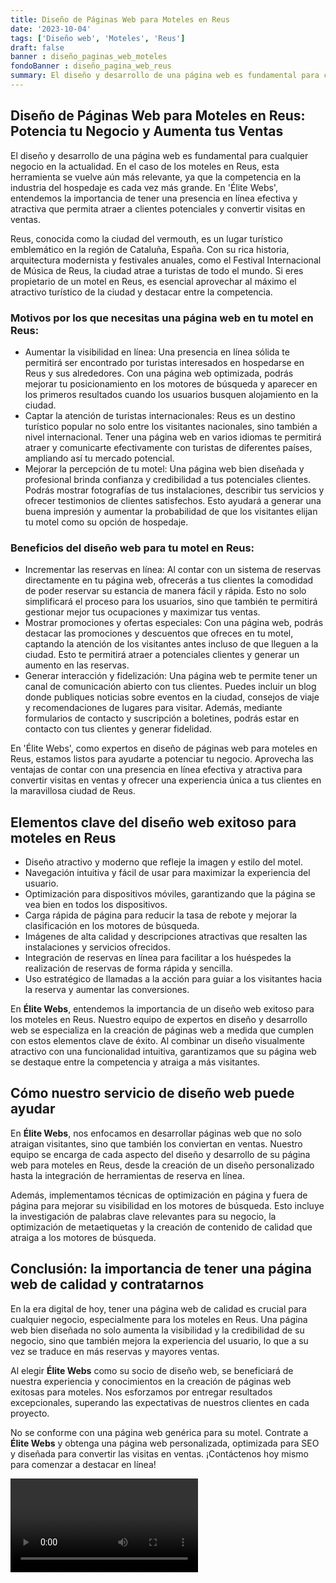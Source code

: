 ```yaml
---
title: Diseño de Páginas Web para Moteles en Reus
date: '2023-10-04'
tags: ['Diseño web', 'Moteles', 'Reus']
draft: false
banner : diseño_paginas_web_moteles
fondoBanner : diseño_pagina_web_reus
summary: El diseño y desarrollo de una página web es fundamental para cualquier negocio en la actualidad. En el caso de los moteles en Reus, esta herramienta se vuelve aún más relevante, ya que la competencia en la industria del hospedaje es cada vez más grande. En 'Élite Webs', entendemos la importancia de tener una presencia en línea efectiva y atractiva que permita atraer a clientes potenciales y convertir visitas en ventas.
---
```


## Diseño de Páginas Web para Moteles en Reus: Potencia tu Negocio y Aumenta tus Ventas

El diseño y desarrollo de una página web es fundamental para cualquier negocio en la actualidad. En el caso de los moteles en Reus, esta herramienta se vuelve aún más relevante, ya que la competencia en la industria del hospedaje es cada vez más grande. En 'Élite Webs', entendemos la importancia de tener una presencia en línea efectiva y atractiva que permita atraer a clientes potenciales y convertir visitas en ventas.

Reus, conocida como la ciudad del vermouth, es un lugar turístico emblemático en la región de Cataluña, España. Con su rica historia, arquitectura modernista y festivales anuales, como el Festival Internacional de Música de Reus, la ciudad atrae a turistas de todo el mundo. Si eres propietario de un motel en Reus, es esencial aprovechar al máximo el atractivo turístico de la ciudad y destacar entre la competencia.

### Motivos por los que necesitas una página web en tu motel en Reus:
- Aumentar la visibilidad en línea: Una presencia en línea sólida te permitirá ser encontrado por turistas interesados en hospedarse en Reus y sus alrededores. Con una página web optimizada, podrás mejorar tu posicionamiento en los motores de búsqueda y aparecer en los primeros resultados cuando los usuarios busquen alojamiento en la ciudad.
- Captar la atención de turistas internacionales: Reus es un destino turístico popular no solo entre los visitantes nacionales, sino también a nivel internacional. Tener una página web en varios idiomas te permitirá atraer y comunicarte efectivamente con turistas de diferentes países, ampliando así tu mercado potencial.
- Mejorar la percepción de tu motel: Una página web bien diseñada y profesional brinda confianza y credibilidad a tus potenciales clientes. Podrás mostrar fotografías de tus instalaciones, describir tus servicios y ofrecer testimonios de clientes satisfechos. Esto ayudará a generar una buena impresión y aumentar la probabilidad de que los visitantes elijan tu motel como su opción de hospedaje.

### Beneficios del diseño web para tu motel en Reus:
- Incrementar las reservas en línea: Al contar con un sistema de reservas directamente en tu página web, ofrecerás a tus clientes la comodidad de poder reservar su estancia de manera fácil y rápida. Esto no solo simplificará el proceso para los usuarios, sino que también te permitirá gestionar mejor tus ocupaciones y maximizar tus ventas.
- Mostrar promociones y ofertas especiales: Con una página web, podrás destacar las promociones y descuentos que ofreces en tu motel, captando la atención de los visitantes antes incluso de que lleguen a la ciudad. Esto te permitirá atraer a potenciales clientes y generar un aumento en las reservas.
- Generar interacción y fidelización: Una página web te permite tener un canal de comunicación abierto con tus clientes. Puedes incluir un blog donde publiques noticias sobre eventos en la ciudad, consejos de viaje y recomendaciones de lugares para visitar. Además, mediante formularios de contacto y suscripción a boletines, podrás estar en contacto con tus clientes y generar fidelidad.

En 'Élite Webs', como expertos en diseño de páginas web para moteles en Reus, estamos listos para ayudarte a potenciar tu negocio. Aprovecha las ventajas de contar con una presencia en línea efectiva y atractiva para convertir visitas en ventas y ofrecer una experiencia única a tus clientes en la maravillosa ciudad de Reus.

<GifSeo />

<Cta />

## Elementos clave del diseño web exitoso para moteles en Reus

- Diseño atractivo y moderno que refleje la imagen y estilo del motel.
- Navegación intuitiva y fácil de usar para maximizar la experiencia del usuario.
- Optimización para dispositivos móviles, garantizando que la página se vea bien en todos los dispositivos.
- Carga rápida de página para reducir la tasa de rebote y mejorar la clasificación en los motores de búsqueda.
- Imágenes de alta calidad y descripciones atractivas que resalten las instalaciones y servicios ofrecidos.
- Integración de reservas en línea para facilitar a los huéspedes la realización de reservas de forma rápida y sencilla.
- Uso estratégico de llamadas a la acción para guiar a los visitantes hacia la reserva y aumentar las conversiones.

En **Élite Webs**, entendemos la importancia de un diseño web exitoso para los moteles en Reus. Nuestro equipo de expertos en diseño y desarrollo web se especializa en la creación de páginas web a medida que cumplen con estos elementos clave de éxito. Al combinar un diseño visualmente atractivo con una funcionalidad intuitiva, garantizamos que su página web se destaque entre la competencia y atraiga a más visitantes.

## Cómo nuestro servicio de diseño web puede ayudar

En **Élite Webs**, nos enfocamos en desarrollar páginas web que no solo atraigan visitantes, sino que también los conviertan en ventas. Nuestro equipo se encarga de cada aspecto del diseño y desarrollo de su página web para moteles en Reus, desde la creación de un diseño personalizado hasta la integración de herramientas de reserva en línea.

Además, implementamos técnicas de optimización en página y fuera de página para mejorar su visibilidad en los motores de búsqueda. Esto incluye la investigación de palabras clave relevantes para su negocio, la optimización de metaetiquetas y la creación de contenido de calidad que atraiga a los motores de búsqueda.

## Conclusión: la importancia de tener una página web de calidad y contratarnos 

En la era digital de hoy, tener una página web de calidad es crucial para cualquier negocio, especialmente para los moteles en Reus. Una página web bien diseñada no solo aumenta la visibilidad y la credibilidad de su negocio, sino que también mejora la experiencia del usuario, lo que a su vez se traduce en más reservas y mayores ventas.

Al elegir **Élite Webs** como su socio de diseño web, se beneficiará de nuestra experiencia y conocimientos en la creación de páginas web exitosas para moteles. Nos esforzamos por entregar resultados excepcionales, superando las expectativas de nuestros clientes en cada proyecto.

No se conforme con una página web genérica para su motel. Contrate a **Élite Webs** y obtenga una página web personalizada, optimizada para SEO y diseñada para convertir las visitas en ventas. ¡Contáctenos hoy mismo para comenzar a destacar en línea!

<Video />

<CtaBot job='Moteles' city='Reus'/>

<Gmaps query='Reus+españa+maps' />